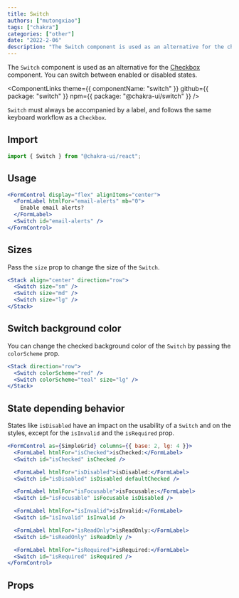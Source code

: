 ```yaml
---
title: Switch
authors: ["mutongxiao"]
tags: ["chakra"]
categories: ["other"]
date: "2022-2-06"
description: "The Switch component is used as an alternative for the checkbox component."
---
```


The `Switch` component is used as an alternative for the
[Checkbox](/docs/components/form/checkbox) component. You can switch between
enabled or disabled states.

<ComponentLinks
  theme={{ componentName: "switch" }}
  github={{ package: "switch" }}
  npm={{ package: "@chakra-ui/switch" }}
/>



`Switch` must always be accompanied by a label, and follows the same keyboard
workflow as a `Checkbox`.

## Import

```js
import { Switch } from "@chakra-ui/react";
```

## Usage

```jsx
<FormControl display="flex" alignItems="center">
  <FormLabel htmlFor="email-alerts" mb="0">
    Enable email alerts?
  </FormLabel>
  <Switch id="email-alerts" />
</FormControl>
```

## Sizes

Pass the `size` prop to change the size of the `Switch`.

```jsx
<Stack align="center" direction="row">
  <Switch size="sm" />
  <Switch size="md" />
  <Switch size="lg" />
</Stack>
```

## Switch background color

You can change the checked background color of the `Switch` by passing the
`colorScheme` prop.

```jsx
<Stack direction="row">
  <Switch colorScheme="red" />
  <Switch colorScheme="teal" size="lg" />
</Stack>
```

## State depending behavior

States like `isDisabled` have an impact on the usability of a `Switch` and on
the styles, except for the `isInvalid` and the `isRequired` prop.

```jsx
<FormControl as={SimpleGrid} columns={{ base: 2, lg: 4 }}>
  <FormLabel htmlFor="isChecked">isChecked:</FormLabel>
  <Switch id="isChecked" isChecked />

  <FormLabel htmlFor="isDisabled">isDisabled:</FormLabel>
  <Switch id="isDisabled" isDisabled defaultChecked />

  <FormLabel htmlFor="isFocusable">isFocusable:</FormLabel>
  <Switch id="isFocusable" isFocusable isDisabled />

  <FormLabel htmlFor="isInvalid">isInvalid:</FormLabel>
  <Switch id="isInvalid" isInvalid />

  <FormLabel htmlFor="isReadOnly">isReadOnly:</FormLabel>
  <Switch id="isReadOnly" isReadOnly />

  <FormLabel htmlFor="isRequired">isRequired:</FormLabel>
  <Switch id="isRequired" isRequired />
</FormControl>
```

## Props

<PropsTable of="Switch" />
